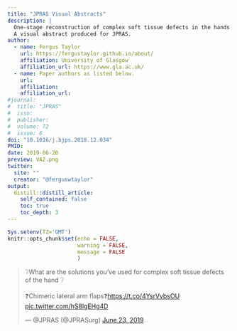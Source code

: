 ```yaml
---
title: "JPRAS Visual Abstracts"
description: |
  One-stage reconstruction of complex soft tissue defects in the hands using multidigit, chimeric, lateral arm, perforator flaps.
  A visual abstract produced for JPRAS.
author:
  - name: Fergus Taylor 
    url: https://fergustaylor.github.io/about/
    affiliation: University of Glasgow
    affiliation_url: https://www.gla.ac.uk/
  - name: Paper authors as listed below.
    url: 
    affiliation: 
    affiliation_url: 
#journal:
#  title: "JPRAS" 
#  issn: 
#  publisher: 
#  volume: 72
#  issue: 6
doi: "10.1016/j.bjps.2018.12.034"
PMID: 
date: 2019-06-20
preview: VA2.png
twitter:
  site: ""
  creator: "@ferguswtaylor"
output:
  distill::distill_article:
    self_contained: false
    toc: true
    toc_depth: 3
---
```


```r
Sys.setenv(TZ='GMT')
knitr::opts_chunk$set(echo = FALSE,
                      warning = FALSE,
                      message = FALSE
                      )
```

<blockquote class="twitter-tweet" data-lang="en"><p lang="en" dir="ltr">❔What are the solutions you’ve used for complex soft tissue defects of the hand ❔<br><br>❓Chimeric lateral arm flaps❓<a href="https://t.co/4YsrVvbsOU">https://t.co/4YsrVvbsOU</a> <a href="https://t.co/hS8lgEHg4D">pic.twitter.com/hS8lgEHg4D</a></p>&mdash; @JPRAS (@JPRASurg) <a href="https://twitter.com/JPRASurg/status/1142759458310893570?ref_src=twsrc%5Etfw">June 23, 2019</a></blockquote>
<script async src="https://platform.twitter.com/widgets.js" charset="utf-8"></script>
